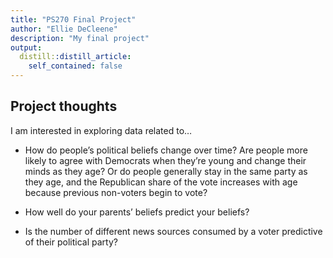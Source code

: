 ```yaml
---
title: "PS270 Final Project"
author: "Ellie DeCleene"
description: "My final project"
output:
  distill::distill_article:
    self_contained: false
---
```




## Project thoughts

I am interested in exploring data related to...
 
- How do people's political beliefs change over time? Are people more likely to agree with Democrats when they're young and change their minds as they age? Or do people generally stay in the same party as they age, and the Republican share of the vote increases with age because previous non-voters begin to vote?

- How well do your parents' beliefs predict your beliefs?

- Is the number of different news sources consumed by a voter predictive of their political party?
